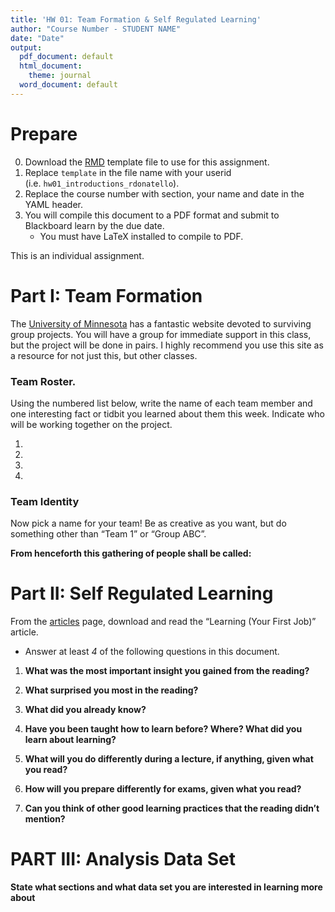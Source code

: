 ```yaml
---
title: 'HW 01: Team Formation & Self Regulated Learning'
author: "Course Number - STUDENT NAME"
date: "Date"
output:
  pdf_document: default
  html_document:
    theme: journal
  word_document: default
---
```


# Prepare
0. Download the [RMD](hw01_intro_template.Rmd) template file to use for this assignment. 
1. Replace `template` in the file name with your userid (i.e. `hw01_introductions_rdonatello`). 
2. Replace the course number with section, your name and date in the YAML header. 
3. You will compile this document to a PDF format and submit to Blackboard learn by the due date. 
    - You must have LaTeX installed to compile to PDF. 

This is an individual assignment. 

# Part I: Team Formation

The [University of Minnesota](http://teamwork.umn.edu/) has a fantastic website devoted to surviving group projects.
You will have a group for immediate support in this class, but the project will be done in pairs. 
I highly recommend you use this site as a resource for not just this, but other classes. 

### Team Roster.
Using the numbered list below, write the name of each team member and one interesting fact or tidbit you learned about them this week. Indicate who will be working together on the project. 

1.
2. 
3. 
4. 

### Team Identity

Now pick a name for your team! Be as creative as you want, but do something other than
"Team 1" or "Group ABC". 

**From henceforth this gathering of people shall be called:** 

\newpage

# Part II: Self Regulated Learning

From the [articles](http://www.norcalbiostat.com/articles/articles.html) page, download and read the "Learning (Your First Job)" article. 

* Answer at least _4_ of the following questions in this document. 


1. **What was the most important insight you gained from the reading? **


2. **What surprised you most in the reading?**


3. **What did you already know?**


4. **Have you been taught how to learn before?  Where?  What did you learn about learning?**


5. **What will you do differently during a lecture, if anything, given what you read?**


6. **How will you prepare differently for exams, given what you read?**


7. **Can you think of other good learning practices that the reading didn't mention?**

\newpage

# PART III: Analysis Data Set

**State what sections and what data set you are interested in learning more about**

